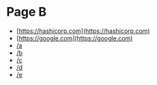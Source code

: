 # Page B

- [https://hashicorp.com](https://hashicorp.com)
- [https://google.com](https://google.com)
- [/a](/a)
- [/b](/b)
- [/c](/c)
- [/d](/d)
- [/e](/e)
